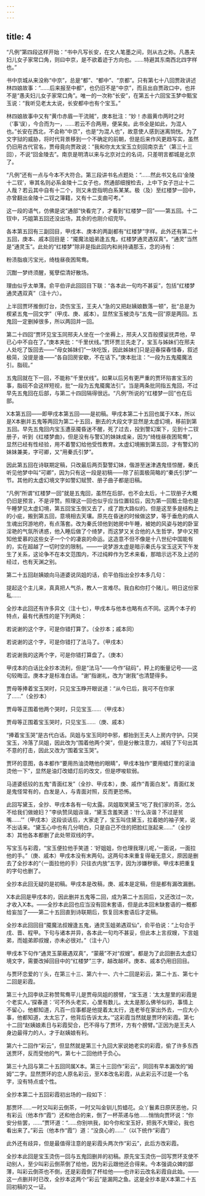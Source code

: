 ```yaml
---
---
---
```

title: 4
---




“凡例”第四段这样开始：“书中凡写长安，在文人笔墨之间，则从古之称。凡愚夫妇儿女子家常口角，则曰中京，是不欲着迹于方向也。……特避其东南西北四字样也。”

书中京城从来没称“中京”，总是“都”、“都中”、“京都”。只有第七十八回贾政讲述林四娘故事：“……后来报至中都”，也仍旧不是“中京”，而且出自贾政口中，也并不是“愚夫妇儿女子家常口角”。唯一的一次称“长安”，在第五十六回宝玉梦中甄宝玉说：“我听见老太太说，长安都中也有个宝玉。”

林四娘故事中又有“黄巾赤眉一干流贼”，庚本批注：“妙！赤眉黄巾两时之时（‘事’误），今合而为一，……若云不合两用，便呆矣。此书全是如此，为混人也。”长安在西北，不会称“中京”，也是“为混人也”，故意使人感到迷离惝恍。为了文字狱的威胁，将时代背景移到一个不确定的前朝，但是后来作风更趋写实，虽然仍旧用古代官名，贾母竟向贾政说：“我和你太太宝玉立刻回南京去”（第三十三回），不说“回金陵去”。南京是明清以来与北京对立的名词，只差明言都城是北京了。

“凡例”还有一点与今本不大符合。第三段讲书名点题处：“……然此书又名曰‘金陵十二钗’，审其名则必系金陵十二女子也，然通部细搜检去，上中下女子岂止十二人哉？若云其中自有十二个，则又未尝指明白系某某。极（及）至红楼梦一回中，亦曾翻出金陵十二钗之簿籍，又有十二支曲可考。”

这一段的语气，仿佛是说“通部”快看完了，才看到“红楼梦一回”——第五回。十二钗中，巧姐第五回还没出场，其余的也刚介绍完毕。

各本第五回有三副回目，甲戌本、庚本的两副都有“红楼梦”字样。此外还有第二十五回，庚本、戚本回目是：“魇魔法姐弟逢五鬼，红楼梦通灵遇双真”。“通灵”当然是“通灵玉”。此处的“红楼梦”除非是指此回内和尚持诵那玉，念的诗有：

粉渍脂痕污宝光，绮栊昼夜困鸳鸯。

沉酣一梦终须醒，冤孽偿清好散场。

理由似乎太单薄。俞平伯评此回回目下联：“各本此一句均不甚妥”，包括“红楼梦通灵遇双真”（注十六）。

上半回贾环推倒灯台，烫伤宝玉，王夫人“急的又把赵姨娘数落一顿”，批“总是为楔紧五鬼一回文字”（甲戌、庚、戚本）。显然宝玉被烫与“五鬼一回”原是两回。五鬼回一定删掉很多，所以两回并一回。

第二十四回“贾环见宝玉同邢夫人坐在一个坐褥上，邢夫人又百般摸娑抚弄他，早已心中不自在了。”庚本夹批：“千里伏线。”贾环贾兰先走了，宝玉与姊妹们在邢夫人处吃了饭回去——“母女姊妹们”一块吃饭，因此姊妹们只是迎春探春惜春，叙述极简，没提是谁——“各自回房安歇，不在话下。”庚本批注：“一段为五鬼魇魔法引。脂砚。”

五鬼回就在下一回，不能称“千里伏线”。如果以后另有更严重的贾环陷害宝玉的事，脂砚不会这样短视，批“一段为五鬼魇魔法引”。当是两条批同指五鬼回，不过早先五鬼回在后部，与第二十四回隔得很远。“凡例”所说的“红楼梦一回”也在后部。

X本第五回——即甲戌本第五回——是初稿。甲戌本第二十五回也属于X本，所以是X本删并五鬼等两回为第二十五回，删去的大段文字显然是太虚幻境，移前到第五回。早先五鬼回内宝玉遭巫魇昏迷不醒，死了过去，投到警幻案下，见到十二钗册子，听到《红楼梦曲》，但是没有与警幻的妹妹成亲，因为“绮栊昼夜困鸳鸯”，显然已经有性经验，用不着警幻给他受性教育。太虚幻境搬到第五回，才有警幻的妹妹兼美，字可卿，又“用秦氏引梦”。

因此第五回在诗联期定稿，只改最后两页娶警幻妹，偕游至迷津遇鬼怪惊醒，秦氏听见他梦中叫“可卿”，因为只有这一段是初稿——除了前面极简略的“秦氏引梦”一节。其他的太虚幻境文字如警幻赋赞、册子曲子都是旧稿。

“凡例”所谓“红楼梦一回”就是五鬼回，虽然在后部，也不会太后，十二钗册子大概仍旧是预言，不是评赞。照理这一回也似乎应当位置较后，因为第一回甄士隐也是午睡梦见太虚幻境，第五回宝玉倒又去了，成了跑大路似的。但是这至多是结构上的小疵，搬到第五回，意境相去天壤。原先在昏迷的时候做这梦，等于垂危的病人生魂出窍游地府，有点落套。改为秦氏领他到她房中午睡，被她的风姿与她的卧室淫艳的气氛所诱惑，他入睡后做了个绮梦，而这梦又关合他的人生哲学，梦中又预知他爱慕的这些女子一个个的凄哀的命运。这造意不但不像是十八世纪中国能有的，实在超越了一切时空的限制。——一说梦游太虚是暗示秦氏与宝玉这天下午发生了关系，这论争不在本文范围内，不过纯粹作为艺术来看，那暗示远不及上述的经过，也有天渊之别。

第二十五回赵姨娘向马道婆说凤姐的话，俞平伯指出全抄本多几句：

提起这个主儿来，真真把人气杀，教人一言难尽。我白和你打个赌儿，明日这份家私……

全抄本此回还有许多异文（注十七），甲戌本与他本也略有点不同。这两个本子的特点，最有代表性的是下列两处：

若说谢的这个字，可是你错打算了。（全抄本；戚本同）

若说谢的这个字，可是你错打了法马了。（甲戌本）

若说谢我的这两个字，可是你错打算盘了。（庚本）

甲戌本的白话比全抄本流利，但是“法马”——今作“砝码”，秤上的衡量记号——这句较晦涩。庚本才是标准白话。“谢”指谢礼，改为“谢我”也清楚得多。

贾母等捧着宝玉哭时，只见宝玉睁开眼说道：“从今已后，我可不在你家了……”（全抄本）

贾母等正围着他两个哭时，只见宝玉……（甲戌本）

贾母等正围着宝玉哭时，只见宝玉……（庚、戚本）

“捧着宝玉哭”是古代白话。凤姐与宝玉同时中邪，都抬到王夫人上房内守护。只哭宝玉，冷落了凤姐，因此改为“围着他两个哭”，但是分散注意力，减轻了下句出其不意的打击，因此又改为“围着宝玉哭”。

贾环的意图，各本都作“要用热油烫瞎他的眼睛”，甲戌本独作“要用蜡灯里的滚油烫他一下”，显然是油灯改蜡灯后的改文，但是啰唆软弱。

马道婆纸铰的五鬼“青面红发”（全抄、甲戌本），庚、戚作“青面白发”。青面红发是鬼怪常有的，白发是人，与青面对照，反而更恐怖。

此回写黛玉，全抄、甲戌本各有一句太露。凤姐取笑黛玉“吃了我们家的茶，怎么不给我们做媳妇？”李纨赞凤姐诙谐，“黛玉含羞笑道：‘什么诙谐？不过是贫嘴……’”（甲戌本）这段谈话后，大家走了，宝玉叫住黛玉，拉着她的袖子笑，说不出话来。“黛玉心中也有几分明白，只是自己不住的把脸红涨起来……”（全抄本）其他各本都删了此处带双线的字。

写宝玉与彩霞，“宝玉便拉他手笑道：‘好姐姐，你也理我理儿呢，’一面说，一面拉他的手。”（庚、戚本）甲戌本没有末两句。这两句本来重复得毫无意义，原因是删去了全抄本的“（一面拉他的手）只往衣内放”五字，因为涉嫌秽亵。甲戌本把重复的字句也删了。

全抄本此回无疑的是初稿。甲戌本是改稿，庚、戚本是定稿，但是都有漏改漏删。

X本此回是甲戌本的，因此删并五鬼等二回，成为第二十五回后，又还改过一次，才收入X本。——全抄本此回也应当没有回末套语，但是此本回末缺套语的一概都给妄加了——第二十五回直到诗联期后，恢复回末套语后才定稿。

全抄本此回回目“魇魔法叔嫂逢五鬼，通灵玉姐弟遇双仙”，俞平伯说：“上句合于戌、晋、程甲。下句与诸本并异，各本此一句均不甚妥，但此本上言叔嫂，下言姐弟，而姐弟即叔嫂，亦未必很对。”（注十八）

甲戌本下句作“通灵玉蒙蔽遇双真”，“蒙蔽”不对“叔嫂”。都是为了此回删去太虚幻境文字，需要改掉回目中的“红楼梦”三字，越改越坏。庚本、戚本仍用旧回目。

与贾环恋爱的丫头，在第三十三、第六十一、六十二回是彩云，第二十五、第七十二回是彩霞。

第三十九回李纨正称赞鸳鸯平儿是贾母凤姐的膀臂，“宝玉道：‘太太屋里的彩霞是个老实人。’探春道：‘可不外头老实，心里有数儿。太太是那么佛爷似的，事情上不留心，他都知道，凡百一应事都是他提着太太行，连老爷在家出外去，一应大小事，他都知道，太太忘了，他背后告诉太太。’”这彩霞当然就是贾环的彩霞。第七十二回“赵姨娘素日与彩霞契合，巴不得与了贾环，方有个膀臂。”正因为是王夫人身边最得力的人，才于赵姨娘有利。

第六十二回作“彩云”，但显然就是第三十九回大家说她老实的彩霞，偷了许多东西送贾环，反而受他的气，第七十二回他终于负心。

第三十九回与第二十五回同属X本。第三十三回作“彩云”，同回有早本漏改的“姆姆”二字。显然贾环的恋人原名彩云，至X本改名彩霞，从此彩云不过是一个名字，没有特点或个性。

全抄本第二十五回彩霞初出场的一段如下：

那贾环……一时又叫彩云倒茶，一时又叫金钏儿剪蜡花。众丫鬟素日原厌恶他，只有彩云（他本作“霞”）还和他合的来，倒了一杯茶递与他……悄悄向贾环说：“你安分些罢，……”贾环道：“……你别哄我，如今你和宝玉好，把我不大理论，我也看出来了。”彩云（他本作“霞”）道：“没良心的……”（以下统作“彩霞”）

此外还有歧异，但是最值得注意的是彩霞头两次作“彩云”，此后方改彩霞。

全抄本此回是宝玉烫伤一回与五鬼回删并的初稿。原先宝玉烫伤一回写贾环支使不动别人，至少叫彩云倒茶倒了给他，因为彩云跟他还合得来。今本强调众婢的鄙薄，叫彩云倒茶也不倒，还是彩霞倒了杯给他——也许彩云改名彩霞自此始。——这一点删并时已改，全抄本这两个“彩云”是漏网之鱼。这是全抄本是X本第二十五回初稿的又一证。